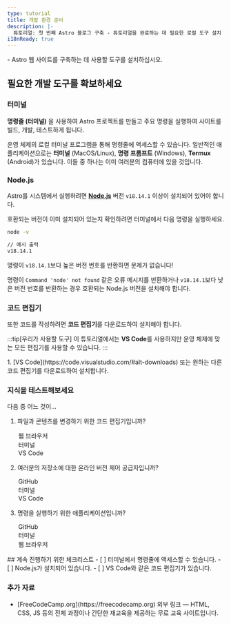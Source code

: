 ```yaml
---
type: tutorial
title: 개발 환경 준비
description: |-
  튜토리얼: 첫 번째 Astro 블로그 구축 - 튜토리얼을 완료하는 데 필요한 로컬 도구 설치
i18nReady: true
---
```


<PreCheck>
  - Astro 웹 사이트를 구축하는 데 사용할 도구를 설치하십시오.
</PreCheck>

## 필요한 개발 도구를 확보하세요

### 터미널

**명령줄 (터미널)** 을 사용하여 Astro 프로젝트를 만들고 주요 명령을 실행하여 사이트를 빌드, 개발, 테스트하게 됩니다.

운영 체제의 로컬 터미널 프로그램을 통해 명령줄에 액세스할 수 있습니다. 일반적인 애플리케이션으로는 **터미널** (MacOS/Linux), **명령 프롬프트** (Windows), **Termux** (Android)가 있습니다. 이들 중 하나는 이미 여러분의 컴퓨터에 있을 것입니다.

### Node.js

Astro를 시스템에서 실행하려면 [**Node.js**](https://nodejs.org/en/) 버전 `v18.14.1` 이상이 설치되어 있어야 합니다.

호환되는 버전이 이미 설치되어 있는지 확인하려면 터미널에서 다음 명령을 실행하세요.

```sh
node -v

// 예시 출력
v18.14.1
```

명령이 `v18.14.1`보다 높은 버전 번호를 반환하면 문제가 없습니다!

명령이 `Command 'node' not found` 같은 오류 메시지를 반환하거나 `v18.14.1`보다 낮은 버전 번호를 반환하는 경우 호환되는 Node.js 버전을 설치해야 합니다.

### 코드 편집기

또한 코드를 작성하려면 **코드 편집기**를 다운로드하여 설치해야 합니다.

:::tip[우리가 사용할 도구]
이 튜토리얼에서는 **VS Code**를 사용하지만 운영 체제에 맞는 모든 편집기를 사용할 수 있습니다.
:::

<Steps>
1. [VS Code](https://code.visualstudio.com/#alt-downloads) 또는 원하는 다른 코드 편집기를 다운로드하여 설치합니다.
</Steps>

<Box icon="question-mark">

### 지식을 테스트해보세요

다음 중 어느 것이...

1. 파일과 콘텐츠를 변경하기 위한 코드 편집기입니까?

    <MultipleChoice>
      <Option>
        웹 브라우저
      </Option>
      <Option>
        터미널
      </Option>
      <Option isCorrect>
        VS Code
      </Option>
    </MultipleChoice>

2. 여러분의 저장소에 대한 온라인 버전 제어 공급자입니까?

    <MultipleChoice>
      <Option isCorrect>
        GitHub
      </Option>
      <Option>
        터미널
      </Option>
      <Option>
        VS Code
      </Option>
    </MultipleChoice>

3. 명령을 실행하기 위한 애플리케이션입니까?

    <MultipleChoice>
      <Option>
        GitHub
      </Option>
      <Option isCorrect>
        터미널
      </Option>
      <Option>
        웹 브라우저
      </Option>
    </MultipleChoice>

</Box>

<Box icon="check-list">
## 계속 진행하기 위한 체크리스트

<Checklist>
- [ ] 터미널에서 명령줄에 액세스할 수 있습니다.
- [ ] Node.js가 설치되어 있습니다.
- [ ] VS Code와 같은 코드 편집기가 있습니다.
</Checklist>
</Box>

### 추가 자료

- <p>[FreeCodeCamp.org](https://freecodecamp.org) <Badge>외부 링크</Badge> — HTML, CSS, JS 등의 전체 과정이나 간단한 재교육을 제공하는 무료 교육 사이트입니다.</p>